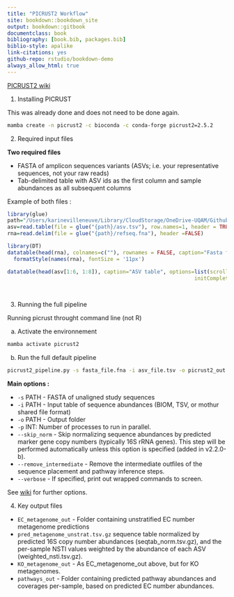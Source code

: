 ```yaml
--- 
title: "PICRUST2 Workflow"
site: bookdown::bookdown_site
output: bookdown::gitbook
documentclass: book
bibliography: [book.bib, packages.bib]
biblio-style: apalike
link-citations: yes
github-repo: rstudio/bookdown-demo
always_allow_html: true
---
```


[PICRUST2 wiki](https://github.com/picrust/picrust2/wiki)

1. Installing PICRUST

This was already done and does not need to be done again. 
```bash
mamba create -n picrust2 -c bioconda -c conda-forge picrust2=2.5.2
``` 

2. Required input files

**Two required files**

- FASTA of amplicon sequences variants (ASVs; i.e. your representative sequences, not your raw reads) 
- Tab-delimited table with ASV ids as the first column and sample abundances as all subsequent columns

Example of both files : 

```r
library(glue)
path="/Users/karinevilleneuve/Library/CloudStorage/OneDrive-UQAM/Github/picrust2_workflow/example_data"
asv=read.table(file = glue("{path}/asv.tsv"), row.names=1, header = TRUE, check.names=FALSE)
rna=read.delim(file = glue("{path}/refseq.fna"), header =FALSE)
```

```r
library(DT)
datatable(head(rna), colnames=c(""), rownames = FALSE, caption="Fasta file", options=list(scrollX=T, dom = 't', paging=FALSE, ordering=FALSE)) %>% 
  formatStyle(names(rna), fontSize = '11px')     

datatable(head(asv[1:6, 1:8]), caption="ASV table", options=list(scrollX=T, dom = 't', paging=FALSE, ordering=FALSE,
                                                            initComplete = JS("function(settings, json) {",
                                                                              "$(this.api().table().header()).css({'font-size': '12px'});",
                                                                              "}"))) %>% formatStyle(columns = colnames(.$x$data), `font-size` = '12px')
``` 

3. Running the full pipeline 

Running picrust throught command line (not R)

a. Activate the environnement
```bash
mamba activate picrust2
```

b. Run the full default pipeline
```bash
picrust2_pipeline.py -s fasta_file.fna -i asv_file.tsv -o picrust2_out -p 12
```

**Main options :**

- `-s` PATH - FASTA of unaligned study sequences
- `-i` PATH - Input table of sequence abundances (BIOM, TSV, or mothur shared file format)
- `-o` PATH - Output folder
- `-p` INT: Number of processes to run in parallel.
- `--skip_norm` - Skip normalizing sequence abundances by predicted marker gene copy numbers (typically 16S rRNA genes). This step will be performed automatically unless this option is specified (added in v2.2.0-b).
- `--remove_intermediate` - Remove the intermediate outfiles of the sequence placement and pathway inference steps.
- `--verbose` - If specified, print out wrapped commands to screen.

See [wiki](https://github.com/picrust/picrust2/wiki/Full-pipeline-script) for further options. 

4. Key output files 

- `EC_metagenome_out` - Folder containing unstratified EC number metagenome predictions
- `pred_metagenome_unstrat.tsv.gz` sequence table normalized by predicted 16S copy number abundances (seqtab_norm.tsv.gz), and the per-sample NSTI values weighted by the abundance of each ASV (weighted_nsti.tsv.gz).
- `KO_metagenome_out` - As EC_metagenome_out above, but for KO metagenomes.
- `pathways_out` - Folder containing predicted pathway abundances and coverages per-sample, based on predicted EC number abundances.


